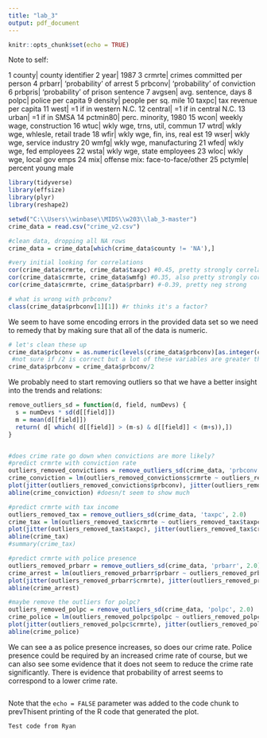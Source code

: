 ```yaml
---
title: "lab_3"
output: pdf_document
---
```


```r
knitr::opts_chunk$set(echo = TRUE)
```

Note to self: 

1    county|               county identifier
2      year|                            1987
3    crmrte|     crimes committed per person
4    prbarr|         'probability' of arrest
5   prbconv|     'probability' of conviction
6   prbpris| 'probability' of prison sentence
7    avgsen|             avg. sentence, days
8     polpc|               police per capita
9   density|             people per sq. mile
10    taxpc|          tax revenue per capita
11     west|           =1 if in western N.C.
12  central|           =1 if in central N.C.
13    urban|                   =1 if in SMSA
14 pctmin80|            perc. minority, 1980
15     wcon|       weekly wage, construction
16     wtuc|    wkly wge, trns, util, commun
17     wtrd| wkly wge, whlesle, retail trade
18     wfir|    wkly wge, fin, ins, real est
19     wser|      wkly wge, service industry
20     wmfg|         wkly wge, manufacturing
21     wfed|         wkly wge, fed employees
22     wsta|       wkly wge, state employees
23     wloc|        wkly wge, local gov emps
24      mix| offense mix: face-to-face/other
25  pctymle|              percent young male

```r
library(tidyverse)
library(effsize)
library(plyr)
library(reshape2)

setwd("C:\\Users\\winbase\\MIDS\\w203\\lab_3-master")
crime_data = read.csv("crime_v2.csv")

#clean data, dropping all NA rows
crime_data = crime_data[which(crime_data$county != 'NA'),]

#very initial looking for correlations
cor(crime_data$crmrte, crime_data$taxpc) #0.45, pretty strongly correlated
cor(crime_data$crmrte, crime_data$wmfg) #0.35, also pretty strongly correlated
cor(crime_data$crmrte, crime_data$prbarr) #-0.39, pretty neg strong

# what is wrong with prbconv?
class(crime_data$prbconv[1][1]) #r thinks it's a factor?

```

We seem to have some encoding errors in the provided data set so we need to remedy that by making sure that all of the data is numeric.

```r

# let's clean these up
crime_data$prbconv = as.numeric(levels(crime_data$prbconv)[as.integer(crime_data$prbconv)])
 #not sure if /2 is correct but a lot of these variables are greater than 1
crime_data$prbconv = crime_data$prbconv/2

```

We probably need to start removing outliers so that we have a better insight into the trends and relations:

```r

remove_outliers_sd = function(d, field, numDevs) {
  s = numDevs * sd(d[[field]])
  m = mean(d[[field]])
  return( d[ which( d[[field]] > (m-s) & d[[field]] < (m+s)),])
}


#does crime rate go down when convictions are more likely?
#predict crmrte with conviction rate
outliers_removed_convictions = remove_outliers_sd(crime_data, 'prbconv', 2.0)
crime_conviction = lm(outliers_removed_convictions$crmrte ~ outliers_removed_convictions$prbconv)
plot(jitter(outliers_removed_convictions$prbconv), jitter(outliers_removed_convictions$crmrte), xlab = "Crime Rate", ylab = "Probability of conviction")
abline(crime_conviction) #doesn/t seem to show much

#predict crmrte with tax income
outliers_removed_tax = remove_outliers_sd(crime_data, 'taxpc', 2.0)
crime_tax = lm(outliers_removed_tax$crmrte ~ outliers_removed_tax$taxpc)
plot(jitter(outliers_removed_tax$taxpc), jitter(outliers_removed_tax$crmrte), xlab = "Crime Rate", ylab = "Tax receipts")
abline(crime_tax)
#summary(crime_tax)

#predict crmrte with police presence
outliers_removed_prbarr = remove_outliers_sd(crime_data, 'prbarr', 2.0)
crime_arrest = lm(outliers_removed_prbarr$prbarr ~ outliers_removed_prbarr$crmrte)
plot(jitter(outliers_removed_prbarr$crmrte), jitter(outliers_removed_prbarr$prbarr), xlab = "Crime Rate", ylab = "Probability of Arrest")
abline(crime_arrest)

#maybe remove the outliers for polpc?
outliers_removed_polpc = remove_outliers_sd(crime_data, 'polpc', 2.0)
crime_police = lm(outliers_removed_polpc$polpc ~ outliers_removed_polpc$crmrte, data = outliers_removed_polpc)
plot(jitter(outliers_removed_polpc$crmrte), jitter(outliers_removed_polpc$polpc), xlab = "Crime Rate", ylab = "Police Presence")
abline(crime_police)

```

We can see a as police presence increases, so does our crime rate. Police presence could be required by an increased crime rate of course, but we can also see some evidence that it does not seem to reduce the crime rate significantly. There is evidence that probability of arrest seems to correspond to a lower crime rate. 

```r



```

Note that the `echo = FALSE` parameter was added to the code chunk to prevThisent printing of the R code that generated the plot.

```Test code from Ryan```
